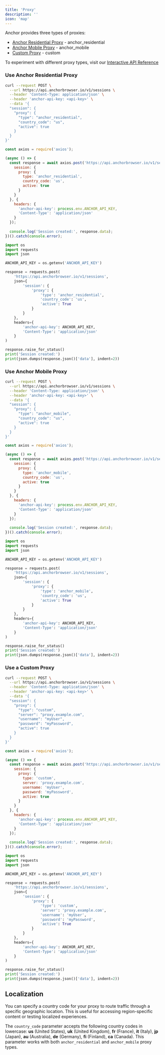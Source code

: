```yaml
---
title: 'Proxy'
description: ''
icon: 'map'
---
```


Anchor provides three types of proxies:
- [Anchor Residential Proxy](/advanced/proxy#use-anchor-residential-proxy) - anchor_residential
- [Anchor Mobile Proxy](/advanced/proxy#use-anchor-mobile-proxy) - anchor_mobile
- [Custom Proxy](/advanced/proxy#use-a-custom-proxy) - custom

To experiment with different proxy types, visit our [Interactive API Reference](/api-reference/browser-sessions/start-browser-session)

### Use Anchor Residential Proxy

<CodeGroup>

```bash curl
curl --request POST \
  --url https://api.anchorbrowser.io/v1/sessions \
  --header 'Content-Type: application/json' \
  --header 'anchor-api-key: <api-key>' \
  --data '{
  "session": {
    "proxy": {
      "type": "anchor_residential",
      "country_code": "us",
      "active": true
    }
  }
}'
```

```javascript node.js
const axios = require('axios');

(async () => {
  const response = await axios.post('https://api.anchorbrowser.io/v1/sessions', {
    session: {
      proxy: {
        type: 'anchor_residential',
        country_code: 'us',
        active: true
      }
    }
  }, {
    headers: {
      'anchor-api-key': process.env.ANCHOR_API_KEY,
      'Content-Type': 'application/json'
    }
  });
  
  console.log('Session created:', response.data);
})().catch(console.error);
```

```python python
import os
import requests
import json

ANCHOR_API_KEY = os.getenv('ANCHOR_API_KEY')

response = requests.post(
    'https://api.anchorbrowser.io/v1/sessions',
    json={
        'session': {
            'proxy': {
                'type': 'anchor_residential',
                'country_code': 'us',
                'active': True
            }
        }
    },
    headers={
        'anchor-api-key': ANCHOR_API_KEY,
        'Content-Type': 'application/json'
    }
)

response.raise_for_status()
print('Session created:')
print(json.dumps(response.json()['data'], indent=2))
```

</CodeGroup>

### Use Anchor Mobile Proxy

<CodeGroup>

```bash curl
curl --request POST \
  --url https://api.anchorbrowser.io/v1/sessions \
  --header 'Content-Type: application/json' \
  --header 'anchor-api-key: <api-key>' \
  --data '{
  "session": {
    "proxy": {
      "type": "anchor_mobile",
      "country_code": "us",
      "active": true
    }
  }
}'
```

```javascript node.js
const axios = require('axios');

(async () => {
  const response = await axios.post('https://api.anchorbrowser.io/v1/sessions', {
    session: {
      proxy: {
        type: 'anchor_mobile',
        country_code: 'us',
        active: true
      }
    }
  }, {
    headers: {
      'anchor-api-key': process.env.ANCHOR_API_KEY,
      'Content-Type': 'application/json'
    }
  });
  
  console.log('Session created:', response.data);
})().catch(console.error);
```

```python python
import os
import requests
import json

ANCHOR_API_KEY = os.getenv('ANCHOR_API_KEY')

response = requests.post(
    'https://api.anchorbrowser.io/v1/sessions',
    json={
        'session': {
            'proxy': {
                'type': 'anchor_mobile',
                'country_code': 'us',
                'active': True
            }
        }
    },
    headers={
        'anchor-api-key': ANCHOR_API_KEY,
        'Content-Type': 'application/json'
    }
)

response.raise_for_status()
print('Session created:')
print(json.dumps(response.json()['data'], indent=2))
```

</CodeGroup>

### Use a Custom Proxy

<CodeGroup>

```bash curl
curl --request POST \
  --url https://api.anchorbrowser.io/v1/sessions \
  --header 'Content-Type: application/json' \
  --header 'anchor-api-key: <api-key>' \
  --data '{
  "session": {
    "proxy": {
      "type": "custom",
      "server": "proxy.example.com",
      "username": "myUser",
      "password": "myPassword",
      "active": true
    }
  }
}'
```

```javascript node.js
const axios = require('axios');

(async () => {
  const response = await axios.post('https://api.anchorbrowser.io/v1/sessions', {
    session: {
      proxy: {
        type: 'custom',
        server: 'proxy.example.com',
        username: 'myUser',
        password: 'myPassword',
        active: true
      }
    }
  }, {
    headers: {
      'anchor-api-key': process.env.ANCHOR_API_KEY,
      'Content-Type': 'application/json'
    }
  });
  
  console.log('Session created:', response.data);
})().catch(console.error);
```

```python python
import os
import requests
import json

ANCHOR_API_KEY = os.getenv('ANCHOR_API_KEY')

response = requests.post(
    'https://api.anchorbrowser.io/v1/sessions',
    json={
        'session': {
            'proxy': {
                'type': 'custom',
                'server': 'proxy.example.com',
                'username': 'myUser',
                'password': 'myPassword',
                'active': True
            }
        }
    },
    headers={
        'anchor-api-key': ANCHOR_API_KEY,
        'Content-Type': 'application/json'
    }
)

response.raise_for_status()
print('Session created:')
print(json.dumps(response.json()['data'], indent=2))
```

</CodeGroup>

## Localization

You can specify a country code for your proxy to route traffic through a specific geographic location. This is useful for accessing region-specific content or testing localized experiences.

The `country_code` parameter accepts the following country codes in lowercase: **us** (United States), **uk** (United Kingdom), **fr** (France), **it** (Italy), **jp** (Japan), **au** (Australia), **de** (Germany), **fi** (Finland), **ca** (Canada). This parameter works with both `anchor_residential` and `anchor_mobile` proxy types.
